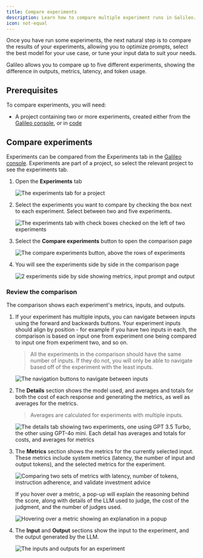 ```yaml
---
title: Compare experiments
description: Learn how to compare multiple experiment runs in Galileo.
icon: not-equal
---
```


Once you have run some experiments, the next natural step is to compare the results of your experiments, allowing you to optimize prompts, select the best model for your use case, or tune your input data to suit your needs.

Galileo allows you to compare up to five different experiments, showing the difference in outputs, metrics, latency, and token usage.

## Prerequisites

To compare experiments, you will need:

- A project containing two or more experiments, created either from the [Galileo console](concepts/experiments/running-experiments-in-console), or in [code](concepts/experiments/running-experiments)

## Compare experiments

Experiments can be compared from the Experiments tab in the [Galileo console](https://app.galileo.ai/). Experiments are part of a project, so select the relevant project to see the experiments tab.

1. Open the **Experiments** tab

   ![The experiments tab for a project](/images/concepts/experiments/experiments-tab.webp)

1. Select the experiments you want to compare by checking the box next to each experiment. Select between two and five experiments.

   ![The experiments tab with check boxes checked on the left of two experiments](/images/concepts/experiments/select-experiments.webp)

1. Select the **Compare experiments** button to open the comparison page

   ![The compare experiments button, above the rows of experiments](/images/concepts/experiments/compare-experiments-button.webp)

1. You will see the experiments side by side in the comparison page

   ![2 experiments side by side showing metrics, input prompt and output](/images/concepts/experiments/compare-2-experiments-full.webp)

### Review the comparison

The comparison shows each experiment's metrics, inputs, and outputs.

1. If your experiment has multiple inputs, you can navigate between inputs using the forward and backwards buttons. Your experiment inputs should align by position - for example if you have two inputs in each, the comparison is based on input one from experiment one being compared to input one from experiment two, and so on.

   > All the experiments in the comparison should have the same number of inputs. If they do not, you will only be able to navigate based off of the experiment with the least inputs.

   ![The navigation buttons to navigate between inputs](/images/concepts/experiments/compare-navigate-inputs.webp)

1. The **Details** section shows the model used, and averages and totals for both the cost of each response and generating the metrics, as well as averages for the metrics.

   > Averages are calculated for experiments with multiple inputs.

   ![The details tab showing two experiments, one using GPT 3.5 Turbo, the other using GPT-4o mini. Each detail has averages and totals for costs, and averages for metrics](/images/concepts/experiments/details.webp)

1. The **Metrics** section shows the metrics for the currently selected input. These metrics include system metrics (latency, the number of input and output tokens), and the selected metrics for the experiment.

   ![Comparing two sets of metrics with latency, number of tokens, instruction adherence, and validate investment advice](/images/concepts/experiments/compare-metrics.webp)

   If you hover over a metric, a pop-up will explain the reasoning behind the score, along with details of the LLM used to judge, the cost of the judgment, and the number of judges used.

   ![Hovering over a metric showing an explanation in a popup](/images/concepts/experiments/hover-metric-description.webp)

1. The **Input** and **Output** sections show the input to the experiment, and the output generated by the LLM.

   ![The inputs and outputs for an experiment](/images/concepts/experiments/compare-experiments-input-output.webp)
